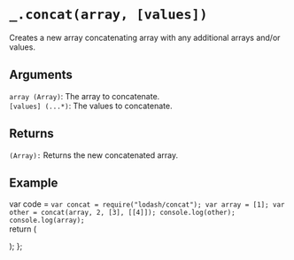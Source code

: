# `_.concat(array, [values])`

Creates a new array concatenating array with any additional arrays and/or values.

## Arguments
`array (Array)`: The array to concatenate.  
`[values] (...*)`: The values to concatenate.  

## Returns
`(Array):` Returns the new concatenated array.

## Example


var code =  `var concat = require("lodash/concat");
var array = [1];
var other = concat(array, 2, [3], [[4]]);
console.log(other);
console.log(array);
`   
  return (
    <div>
      <Embed source={code} />
    </div>
  );
};

<Demo/>
<script src='https://embed.runkit.com'></script>